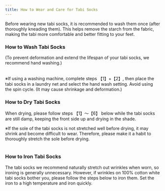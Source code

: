 ```yaml
---
title: How to Wear and Care for Tabi Socks
---
```



Before wearing new tabi socks, it is recommended to wash them once (after thoroughly kneading them). This helps remove the starch from the fabric, making the tabi more comfortable and better fitting to your feet.

<Table 
  data={[
    {
      image: "https://ik.imagekit.io/dgfwhfvkn/tabi/d2VhcjAx_waifu2x_noise3_scale4x_FNLcRCpGR9.avif?updatedAt=1739617968037",
      description: `【1】Fold back about one-third of the tabi sock and use both thumbs to stretch it horizontally 2–3 times.`
    },
    {
      image: "https://ik.imagekit.io/dgfwhfvkn/tabi/d2VhcjAy_waifu2x_noise3_scale4x_0zmi9B7DG.avif?updatedAt=1739617966761",
      description: `【2】Hold the folded part with your thumbs, firmly stretch the tabi, and then insert your toes. This method ensures the central axis remains straight, allowing your foot to fit perfectly.`
    },
    {
      image: "https://ik.imagekit.io/dgfwhfvkn/tabi/d2VhcjAz_waifu2x_noise3_scale4x_y-rvWCagN.avif?updatedAt=1739617964750",
      description: `【3】After fully inserting your foot, firmly pull up the heel part of the tabi.`
    },
    {
      image: "https://ik.imagekit.io/dgfwhfvkn/tabi/d2VhcjA0_waifu2x_noise3_scale4x_4YGp-XFIoK.avif?updatedAt=1739617966743",
      description: `【4】Flip up the folded part. Then, pull the seam on the instep (the central seam of the tabi) toward your big toe. This prevents discomfort between your toes and avoids wrinkles in the tabi.`
    },
    {
      image: "https://ik.imagekit.io/dgfwhfvkn/tabi/d2VhcjA1_waifu2x_noise3_scale4x_aPsWZYPakW.avif?updatedAt=1739617965125",
      description: `【5】Place your heel on the tatami mat or floor and lift your toes. (When your foot is at a right angle, your Achilles tendon straightens, and your calf muscles expand, making your ankle slimmer and easier to fasten the clasps.) Start fastening from the bottom clasp. At this time, ensure the fabric around the Achilles tendon is neatly tucked in.`
    },
    {
      image: "https://ik.imagekit.io/dgfwhfvkn/tabi/d2VhcjA2_waifu2x_noise3_scale4x_8wl_4CSbW.avif?updatedAt=1739617968029",
      description: `【6】After fastening all the clasps, shift your weight onto your feet to allow the tabi to settle comfortably.`
    }
  ]}
  columns={[
    {
      key: "image",
      label: "Show",
      type: "image",
      align: "center"
    },
    {
      key: "description",
      label: "How",
      align: "start"
    }
  ]}
  client:visible
/>

### How to Wash Tabi Socks

(To prevent deformation and extend the lifespan of your tabi socks, we recommend hand washing.)

<Table 
  data={[
    {
      image: "https://ik.imagekit.io/dgfwhfvkn/tabi/d2FzaDAx_waifu2x_noise3_scale4x_zQRKxSTcO.png?updatedAt=1739618660211",
      description: `【1】Before stains set in, soak the tabi socks in lukewarm water with dissolved detergent for a while.`
    },
    {
      image: "https://ik.imagekit.io/dgfwhfvkn/tabi/d2FzaDAy_waifu2x_noise3_scale4x_-kFT3xeNk.png?updatedAt=1739618660031",
      description: `【2】Quickly apply solid soap to the soiled areas on the sole.`
    },
    {
      image: "https://ik.imagekit.io/dgfwhfvkn/tabi/d2FzaDA0_waifu2x_noise3_scale4x_esa1vG4Og.png?updatedAt=1739618663754",
      description: `【3】Rinse thoroughly. (Ensuring no detergent residue remains and drying in the shade helps prevent yellowing.)`
    },
    {
      image: "https://ik.imagekit.io/dgfwhfvkn/tabi/d2FzaDA1_waifu2x_noise3_scale4x_FIfpQALFJ.png?updatedAt=1739618660462",
      description: `【4】Gently squeeze out the water by hand. Avoid wringing, as it may cause deformation. Dry in the shade.`
    }
  ]}
  columns={[
    {
      key: "image",
      label: "Show",
      type: "image",
      align: "center"
    },
    {
      key: "description",
      label: "How",
      align: "start"
    }
  ]}
  client:visible
/>

※If using a washing machine, complete steps 【1】+【2】, then place the tabi socks in a laundry net and select the hand wash setting. Avoid using the spin cycle. (It may cause shrinkage and deformation.)

### How to Dry Tabi Socks

When drying, please follow steps 【1】～【6】 below while the tabi socks are still damp, keeping the front side up and drying in the shade.

※If the sole of the tabi socks is not stretched well before drying, it may shrink and become difficult to wear. Therefore, please make it a habit to thoroughly stretch the sole before drying.

<Table 
  data={[
    {
      image: "https://ik.imagekit.io/dgfwhfvkn/tabi/ZHJ5MDE_waifu2x_noise3_scale4x_-ob7ZoeDHe.avif?updatedAt=1739627665274",
      description: `【1】Stretch the sole horizontally.`
    },
    {
      image: "https://ik.imagekit.io/dgfwhfvkn/tabi/ZHJ5MDI_waifu2x_noise3_scale4x_ML3Mmd_C4.avif?updatedAt=1739627665279",
      description: `【2】Hold the toe and heel and stretch the sole vertically.`
    },
    {
      image: "https://ik.imagekit.io/dgfwhfvkn/tabi/ZHJ5MDM_waifu2x_noise3_scale4x_P6C44lI6O.avif?updatedAt=1739627658235",
      description: `【3】Align and stretch the stitching on the instep.`
    },
    {
      image: "https://ik.imagekit.io/dgfwhfvkn/tabi/ZHJ5MDQ_waifu2x_noise3_scale4x_VSid-V_Ry.avif?updatedAt=1739627659458",
      description: `【4】Stretch the area around the ankle.`
    },
    {
      image: "https://ik.imagekit.io/dgfwhfvkn/tabi/ZHJ5MDU_waifu2x_noise3_scale4x_y1DvgrFa6.avif?updatedAt=1739627658512",
      description: `【5】Gently tap with your hands to smooth out wrinkles on the sole and surface.`
    },
    {
      image: "https://ik.imagekit.io/dgfwhfvkn/tabi/ZHJ5MDY_waifu2x_noise3_scale4x_7LQBrGreBJ.avif?updatedAt=1739627659287",
      description: `【6】Use your hands to shape the tabi socks, keeping them puffed up, and secure them to the clothesline with clothespins to dry.`
    }
  ]}
  columns={[
    {
      key: "image",
      label: "Show",
      type: "image",
      align: "center"
    },
    {
      key: "description",
      label: "How",
      align: "start"
    }
  ]}
  client:visible
/>

### How to Iron Tabi Socks

The tabi socks we recommend naturally stretch out wrinkles when worn, so ironing is generally unnecessary. However, if wrinkles on 100% cotton white tabi socks bother you, please follow the steps below to iron them. Set the iron to a high temperature and iron quickly.

<Table 
  data={[
    {
      image: "https://ik.imagekit.io/dgfwhfvkn/tabi/aXJvbjAx_waifu2x_noise3_scale4x_481dzua2k.avif?updatedAt=1739636176272",
      description: `【1】This is for the left foot; the right foot follows the same steps.Use the edge of the ironing board and flip out the part that would be the inner side when worn.Rotate the iron tip from the inner instep toward the hanging thread.`
    },
    {
      image: "https://ik.imagekit.io/dgfwhfvkn/tabi/aXJvbjAy_waifu2x_noise3_scale4x_ssi9ze5GS.avif?updatedAt=1739636174054",
      description: `【2】Turn the ankle downward and flip out the inner side. (The side closer to you is the thumb side.)Iron the edge of the sole.While rotating the tabi sock with your left hand, press the edge of the sole with the iron.`
    },
    {
      image: "https://ik.imagekit.io/dgfwhfvkn/tabi/aXJvbjAz_waifu2x_noise3_scale4x_CIpgVsQwG.avif?updatedAt=1739636175925",
      description: `【3】Flip the tabi sock back to the front and iron the long, narrow side of the thumb area.First, press the tip of the thumb with the belly of the iron, then iron from the heel toward the thumb.Pressing initially helps remove air and prevent excess wrinkles.`
    },
    {
      image: "https://ik.imagekit.io/dgfwhfvkn/tabi/aXJvbjA0_waifu2x_noise3_scale4x_v3wHfZS7c.avif?updatedAt=1739636174127",
      description: `【4】Hold the ankle and flip out the part that would be the outer side when worn.Iron the side where the four toes go in; the overlapping inner part will be handled later.Place the iron on the toe area, remove air, and iron all the way to the heel.`
    },
    {
      image: "https://ik.imagekit.io/dgfwhfvkn/tabi/aXJvbjA1_waifu2x_noise3_scale4x_jljLf_sv1.avif?updatedAt=1739636183727",
      description: `【5】Rotate the tabi sock, turn the side with the four toes toward you, and iron up to the front of the ankle.Be careful not to let wrinkles form on the overlapping inner part, then iron from the heel left in step 【4】 toward the ankle, smoothing the instep stitching as you go.`
    },
    {
      image: "https://ik.imagekit.io/dgfwhfvkn/tabi/aXJvbjA2_waifu2x_noise3_scale4x_yoUw8c0xL.avif?updatedAt=1739636175030",
      description: `【6】Finally, use the corner of the ironing board to press the fastener part from the outside.Be careful not to iron the hanging thread side overlapping, as it will cause wrinkles.`
    }
  ]}
  columns={[
    {
      key: "image",
      label: "Show",
      type: "image",
      align: "center"
    },
    {
      key: "description",
      label: "How",
      align: "start"
    }
  ]}
  client:visible
/>

<ContributorList githubRepo="dragonjay-lyj/jpstra" />